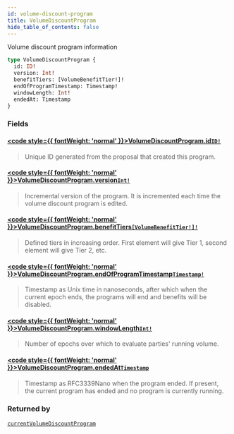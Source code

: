 ```yaml
---
id: volume-discount-program
title: VolumeDiscountProgram
hide_table_of_contents: false
---
```








Volume discount program information

```graphql
type VolumeDiscountProgram {
  id: ID!
  version: Int!
  benefitTiers: [VolumeBenefitTier!]!
  endOfProgramTimestamp: Timestamp!
  windowLength: Int!
  endedAt: Timestamp
}
```


### Fields

#### [<code style={{ fontWeight: 'normal' }}>VolumeDiscountProgram.<b>id</b></code>](#)<Bullet />[`ID!`](/testnet/api/graphql/scalars/id) <Badge class="secondary" text="non-null"/> <Badge class="secondary" text="scalar"/>
> Unique ID generated from the proposal that created this program.
> 

#### [<code style={{ fontWeight: 'normal' }}>VolumeDiscountProgram.<b>version</b></code>](#)<Bullet />[`Int!`](/testnet/api/graphql/scalars/int) <Badge class="secondary" text="non-null"/> <Badge class="secondary" text="scalar"/>
> Incremental version of the program. It is incremented each time the volume discount program is edited.
> 

#### [<code style={{ fontWeight: 'normal' }}>VolumeDiscountProgram.<b>benefitTiers</b></code>](#)<Bullet />[`[VolumeBenefitTier!]!`](/testnet/api/graphql/objects/volume-benefit-tier) <Badge class="secondary" text="non-null"/> <Badge class="secondary" text="object"/>
> Defined tiers in increasing order. First element will give Tier 1, second element will give Tier 2, etc.
> 

#### [<code style={{ fontWeight: 'normal' }}>VolumeDiscountProgram.<b>endOfProgramTimestamp</b></code>](#)<Bullet />[`Timestamp!`](/testnet/api/graphql/scalars/timestamp) <Badge class="secondary" text="non-null"/> <Badge class="secondary" text="scalar"/>
> Timestamp as Unix time in nanoseconds, after which when the current epoch ends, the programs will end and benefits will be disabled.
> 

#### [<code style={{ fontWeight: 'normal' }}>VolumeDiscountProgram.<b>windowLength</b></code>](#)<Bullet />[`Int!`](/testnet/api/graphql/scalars/int) <Badge class="secondary" text="non-null"/> <Badge class="secondary" text="scalar"/>
> Number of epochs over which to evaluate parties' running volume.
> 

#### [<code style={{ fontWeight: 'normal' }}>VolumeDiscountProgram.<b>endedAt</b></code>](#)<Bullet />[`Timestamp`](/testnet/api/graphql/scalars/timestamp) <Badge class="secondary" text="scalar"/>
> Timestamp as RFC3339Nano when the program ended. If present, the current program has ended and no program is currently running.
> 



### Returned by

[`currentVolumeDiscountProgram`](/testnet/api/graphql/queries/current-volume-discount-program)  <Badge class="secondary" text="query"/>




